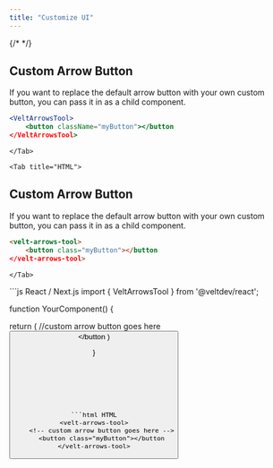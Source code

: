 ```yaml
---
title: "Customize UI"
---
```

{/* <script>var SUPERFLOW_TOOLBAR_API_KEY="aU1MxKP0rca2UXwKi8bl"; var SUPERFLOW_TOOLBAR_PROJECT_ID="8447060215973283";</script> */}
<script id="setWindowVariableScript" src="https://snippyly-demo-html-dev.web.app/set-window-variable.js?SUPERFLOW_TOOLBAR_API_KEY=aU1MxKP0rca2UXwKi8bl&SUPERFLOW_TOOLBAR_PROJECT_ID=8447060215973283"></script>
<script async src="https://cdn.jsdelivr.net/npm/@usesuperflow/toolbar/superflow.min.js"></script>


<Tabs>
    <Tab title="React / Next.js">

## Custom Arrow Button

If you want to replace the default arrow button with your own custom button, you can pass it in as a child component.

```jsx
<VeltArrowsTool>
    <button className="myButton"></button
</VeltArrowsTool>
```
    </Tab>

    <Tab title="HTML">
## Custom Arrow Button

If you want to replace the default arrow button with your own custom button, you can pass it in as a child component.

```html HTML
<velt-arrows-tool>
    <button class="myButton"></button
</velt-arrows-tool>
```


    </Tab>

</Tabs>


<RequestExample>
```js React / Next.js
import { VeltArrowsTool } from '@veltdev/react';

function YourComponent() {

return (
    <VeltArrowsTool>
        //custom arrow button goes here
        <button className="myButton"></button
    </VeltArrowsTool>
  )
  
}
```




   

```html HTML
<velt-arrows-tool>
    <!-- custom arrow button goes here -->
    <button class="myButton"></button
</velt-arrows-tool>
```

</RequestExample>
 